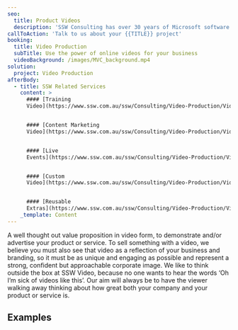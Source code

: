 ```yaml
---
seo:
  title: Product Videos
  description: 'SSW Consulting has over 30 years of Microsoft software and web development experience. We build on top of Angular, React, .NET, Azure, Azure DevOps, SharePoint, Office 365, Dynamics 365 CRM and SQL Server. We have software consultants located in Sydney, Brisbane, Melbourne, Newcastle, and China.'
callToAction: 'Talk to us about your {{TITLE}} project'
booking:
  title: Video Production
  subTitle: Use the power of online videos for your business
  videoBackground: /images/MVC_background.mp4
solution:
  project: Video Production
afterBody:
  - title: SSW Related Services
    content: >
      #### [Training
      Video](https://www.ssw.com.au/ssw/Consulting/Video-Production/Video-Production-Training.aspx)


      #### [Content Marketing
      Video](https://www.ssw.com.au/ssw/Consulting/Video-Production/Video-Production-Content-Marketing.aspx)


      #### [Live
      Events](https://www.ssw.com.au/ssw/Consulting/Video-Production/Video-Production-Training.aspx)


      #### [Custom
      Video](https://www.ssw.com.au/ssw/Consulting/Video-Production/Video-Production-Custom-Video.aspx)


      #### [Reusable
      Extras](https://www.ssw.com.au/ssw/Consulting/Video-Production/Video-Production-Reusable-Extras.aspx)
    _template: Content
---
```


A well thought out value proposition in video form, to demonstrate and/or advertise your product or service. To sell something with a video, we believe you must also see that video as a reflection of your business and branding, so it must be as unique and engaging as possible and represent a strong, confident but approachable corporate image. We like to think outside the box at SSW Video, because no one wants to hear the words ‘Oh I’m sick of videos like this’. Our aim will always be to have the viewer walking away thinking about how great both your company and your product or service is.

## **Examples**

<VideoEmbed url="https://www.youtube.com/watch?v=wiFadV5SOPc" removeMargin={false} />

<VideoEmbed url="https://www.youtube.com/watch?v=rf7zzTMeTf4" />

<VideoEmbed url="https://player.vimeo.com/video/117534031" />

<VideoEmbed url="https://www.youtube.com/watch?v=i5dxD3XDBcI" />
